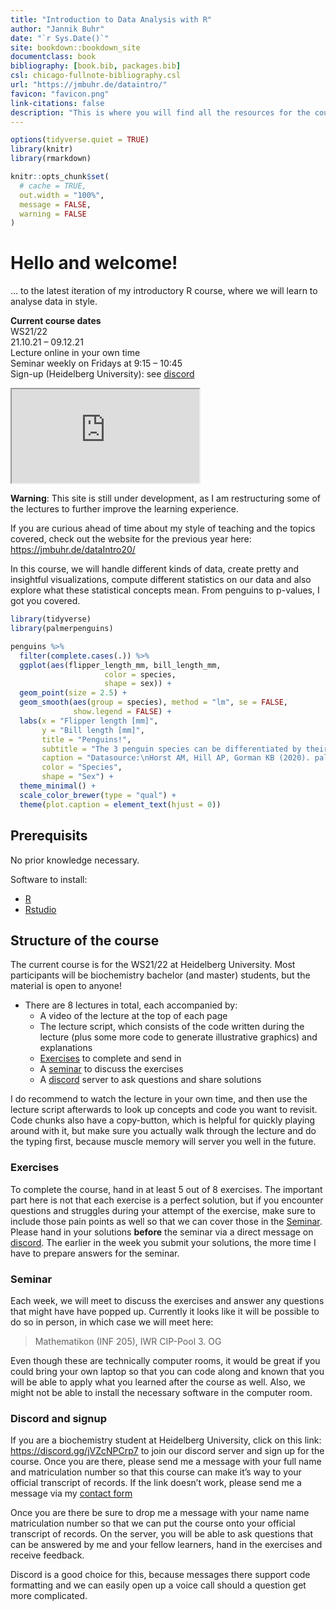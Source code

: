 ```yaml
--- 
title: "Introduction to Data Analysis with R"
author: "Jannik Buhr"
date: "`r Sys.Date()`"
site: bookdown::bookdown_site
documentclass: book
bibliography: [book.bib, packages.bib]
csl: chicago-fullnote-bibliography.csl
url: "https://jmbuhr.de/dataintro/"
favicon: "favicon.png"
link-citations: false
description: "This is where you will find all the resources for the course Introduction to Data Analysis with R"
---
```


```r
options(tidyverse.quiet = TRUE)
library(knitr)
library(rmarkdown)

knitr::opts_chunk$set(
  # cache = TRUE,
  out.width = "100%",
  message = FALSE,
  warning = FALSE
)
```

# Hello and welcome! {- #welcome}

... to the latest iteration of my introductory R course, where we will learn to analyse data in style.

::: { .alert .alert-info}
**Current course dates**\
WS21/22\
21.10.21 – 09.12.21\
Lecture online in your own time\
Seminar weekly on Fridays at 9:15 – 10:45\
Sign-up (Heidelberg University): see [discord](#discord)
:::

::: {.video-container}
<iframe class="video" src="https://www.youtube.com/embed/GguzPRquTLI" allowfullscreen></iframe>
:::

::: { .alert .alert-dark}
**Warning**: This site is still under development, as I am restructuring some of the lectures to further improve the learning experience.

If you are curious ahead of time about my style of teaching and the topics covered, check out the website for the previous year here: <https://jmbuhr.de/dataIntro20/>
:::

In this course, we will handle different kinds of data, create pretty and insightful visualizations, compute different statistics on our data and also explore what these statistical concepts mean.
From penguins to p-values, I got you covered.

```r
library(tidyverse)
library(palmerpenguins)

penguins %>%
  filter(complete.cases(.)) %>% 
  ggplot(aes(flipper_length_mm, bill_length_mm,
                     color = species,
                     shape = sex)) +
  geom_point(size = 2.5) +
  geom_smooth(aes(group = species), method = "lm", se = FALSE,
              show.legend = FALSE) +
  labs(x = "Flipper length [mm]",
       y = "Bill length [mm]",
       title = "Penguins!",
       subtitle = "The 3 penguin species can be differentiated by their flipper- and bill-lengths.",
       caption = "Datasource:\nHorst AM, Hill AP, Gorman KB (2020). palmerpenguins:\nPalmer Archipelago (Antarctica) penguin data.\nR package version 0.1.0. https://allisonhorst.github.io/palmerpenguins/",
       color = "Species",
       shape = "Sex") +
  theme_minimal() +
  scale_color_brewer(type = "qual") +
  theme(plot.caption = element_text(hjust = 0))
```

## Prerequisits

No prior knowledge necessary.

Software to install:

- [R](https://cloud.r-project.org/)
- [Rstudio](https://www.rstudio.com/products/rstudio/download/#download)

## Structure of the course

The current course is for the WS21/22 at Heidelberg University.
Most participants will be biochemistry bachelor (and master) students,
but the material is open to anyone!

- There are 8 lectures in total, each accompanied by:
  - A video of the lecture at the top of each page
  - The lecture script, which consists of the code written during the lecture
    (plus some more code to generate illustrative graphics) and explanations
  - [Exercises](#exe) to complete and send in
  - A [seminar] to discuss the exercises
  - A [discord](#discord) server to ask questions and share solutions

I do recommend to watch the lecture in your own time, and then use the lecture script afterwards to look up concepts and code you want to revisit.
Code chunks also have a copy-button, which is helpful for quickly playing around with it, but make sure you actually walk through the lecture and do the typing first,
because muscle memory will server you well in the future.

### Exercises {#exe}

To complete the course, hand in at least 5 out of 8 exercises.
The important part here is not that each exercise is a perfect solution,
but if you encounter questions and struggles during your attempt of the exercise, make sure to include those pain points as well so that we can cover those in the [Seminar].
Please hand in your solutions **before** the seminar via a direct message on [discord](#discord).
The earlier in the week you submit your solutions,
the more time I have to prepare answers for the seminar.

### Seminar

Each week, we will meet to discuss the exercises and answer any questions that might have have popped up.
Currently it looks like it will be possible to do so in person, in which case we will meet here: 

> Mathematikon (INF 205), IWR CIP-Pool 3. OG

Even though these are technically computer rooms, it would be great if you could bring your own laptop so that you can code along and known that you will be able to apply what you learned after the course as well.
Also, we might not be able to install the necessary software in the computer room.

### Discord and signup {#discord}

If you are a biochemistry student at Heidelberg University,
click on this link: <https://discord.gg/jVZcNPCrp7> to join our discord server and sign up for the course.
Once you are there, please send me a message with your full name and matriculation number so that this course can make it's way to your official transcript of records.
If the link doesn't work, please send me a message via my [contact form](https://jmbuhr.de/contact)

Once you are there be sure to drop me a message with your name name matriculation number so that we can put the course onto your official transcript of records.
On the server, you will be able to ask questions that can be answered by me and your fellow learners, hand in the exercises and receive feedback.

Discord is a good choice for this, because messages there support code formatting and we can easily open up a voice call should a question get more complicated.


